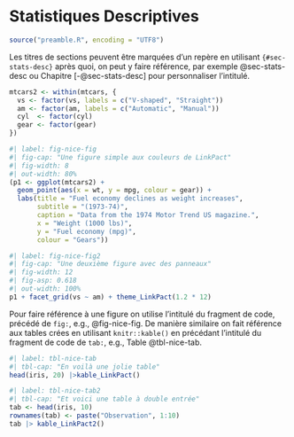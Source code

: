# Statistiques Descriptives {#sec-stats-desc}

```r
source("preamble.R", encoding = "UTF8")
```

Les titres de sections peuvent être marquées d'un repère en utilisant `{#sec-stats-desc}` après quoi, on peut y faire référence, par exemple @sec-stats-desc ou Chapitre [-@sec-stats-desc] pour personnaliser l'intitulé.

```r
mtcars2 <- within(mtcars, {
  vs <- factor(vs, labels = c("V-shaped", "Straight"))
  am <- factor(am, labels = c("Automatic", "Manual"))
  cyl  <- factor(cyl)
  gear <- factor(gear)
})
```

```r
#| label: fig-nice-fig
#| fig-cap: "Une figure simple aux couleurs de LinkPact"
#| fig-width: 8
#| out-width: 80%
(p1 <- ggplot(mtcars2) +
  geom_point(aes(x = wt, y = mpg, colour = gear)) +
  labs(title = "Fuel economy declines as weight increases",
       subtitle = "(1973-74)",
       caption = "Data from the 1974 Motor Trend US magazine.",
       x = "Weight (1000 lbs)",
       y = "Fuel economy (mpg)",
       colour = "Gears"))
```

```r
#| label: fig-nice-fig2
#| fig-cap: "Une deuxième figure avec des panneaux"
#| fig-width: 12
#| fig-asp: 0.618
#| out-width: 100%
p1 + facet_grid(vs ~ am) + theme_LinkPact(1.2 * 12)
```

Pour faire référence à une figure on utilise l'intitulé du fragment de code, précédé de `fig:`, e.g., @fig-nice-fig. De manière similaire on fait référence aux tables crées en utilisant `knitr::kable()` en précédant l'intitulé du fragment de code de `tab:`, e.g., Table @tbl-nice-tab.

```r
#| label: tbl-nice-tab
#| tbl-cap: "En voilà une jolie table"
head(iris, 20) |>kable_LinkPact()
```

```r
#| label: tbl-nice-tab2
#| tbl-cap: "Et voici une table à double entrée"
tab <- head(iris, 10)
rownames(tab) <- paste("Observation", 1:10)
tab |> kable_LinkPact2()
```
